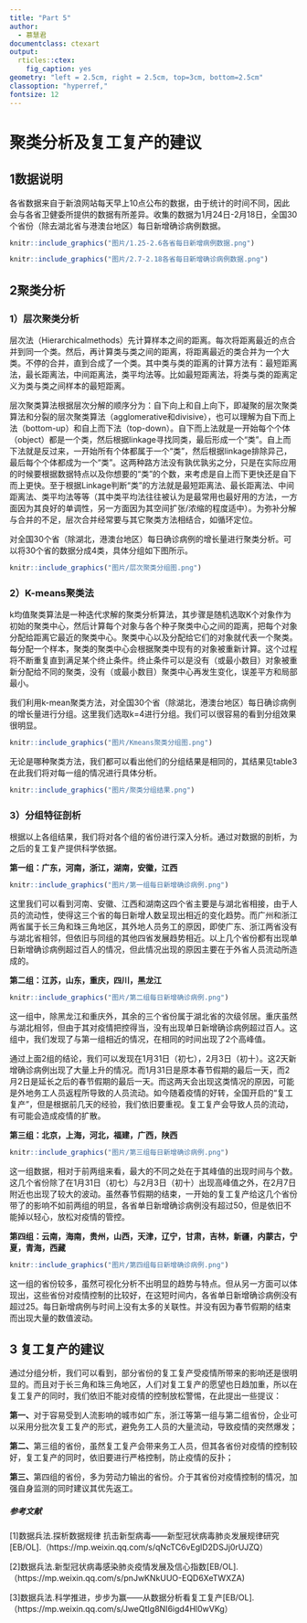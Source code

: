 ```yaml
---
title: "Part 5"
author:
  - 慕慧君
documentclass: ctexart
output:
  rticles::ctex:
    fig_caption: yes
geometry: "left = 2.5cm, right = 2.5cm, top=3cm, bottom=2.5cm"
classoption: "hyperref,"
fontsize: 12
---
```


# 聚类分析及复工复产的建议

## 1数据说明
各省数据来自于新浪网站每天早上10点公布的数据，由于统计的时间不同，因此会与各省卫健委所提供的数据有所差异。收集的数据为1月24日-2月18日，全国30个省份（除去湖北省与港澳台地区）每日新增确诊病例数据。

```r
knitr::include_graphics("图片/1.25-2.6各省每日新增病例数据.png")
```


```r
knitr::include_graphics("图片/2.7-2.18各省每日新增确诊病例数据.png")
```

## 2聚类分析

### 1）层次聚类分析
层次法（Hierarchicalmethods）先计算样本之间的距离。每次将距离最近的点合并到同一个类。然后，再计算类与类之间的距离，将距离最近的类合并为一个大类。不停的合并，直到合成了一个类。其中类与类的距离的计算方法有：最短距离法，最长距离法，中间距离法，类平均法等。比如最短距离法，将类与类的距离定义为类与类之间样本的最短距离。

层次聚类算法根据层次分解的顺序分为：自下向上和自上向下，即凝聚的层次聚类算法和分裂的层次聚类算法（agglomerative和divisive），也可以理解为自下而上法（bottom-up）和自上而下法（top-down）。自下而上法就是一开始每个个体（object）都是一个类，然后根据linkage寻找同类，最后形成一个“类”。自上而下法就是反过来，一开始所有个体都属于一个“类”，然后根据linkage排除异己，最后每个个体都成为一个“类”。这两种路方法没有孰优孰劣之分，只是在实际应用的时候要根据数据特点以及你想要的“类”的个数，来考虑是自上而下更快还是自下而上更快。至于根据Linkage判断“类”的方法就是最短距离法、最长距离法、中间距离法、类平均法等等（其中类平均法往往被认为是最常用也最好用的方法，一方面因为其良好的单调性，另一方面因为其空间扩张/浓缩的程度适中）。为弥补分解与合并的不足，层次合并经常要与其它聚类方法相结合，如循环定位。
    
对全国30个省（除湖北，港澳台地区）每日确诊病例的增长量进行聚类分析。可以将30个省的数据分成4类，具体分组如下图所示。

```r
knitr::include_graphics("图片/层次聚类分组图.png")
```

### 2）K-means聚类法
k均值聚类算法是一种迭代求解的聚类分析算法，其步骤是随机选取K个对象作为初始的聚类中心，然后计算每个对象与各个种子聚类中心之间的距离，把每个对象分配给距离它最近的聚类中心。聚类中心以及分配给它们的对象就代表一个聚类。每分配一个样本，聚类的聚类中心会根据聚类中现有的对象被重新计算。这个过程将不断重复直到满足某个终止条件。终止条件可以是没有（或最小数目）对象被重新分配给不同的聚类，没有（或最小数目）聚类中心再发生变化，误差平方和局部最小。

我们利用k-mean聚类方法，对全国30个省（除湖北，港澳台地区）每日确诊病例的增长量进行分组。这里我们选取k=4进行分组。我们可以很容易的看到分组效果很明显。

```r
knitr::include_graphics("图片/Kmeans聚类分组图.png")
```

无论是哪种聚类方法，我们都可以看出他们的分组结果是相同的，其结果见table3在此我们将对每一组的情况进行具体分析。

```r
knitr::include_graphics("图片/聚类分组结果.png")
```

### 3）分组特征剖析
根据以上各组结果，我们将对各个组的省份进行深入分析。通过对数据的剖析，为之后的复工复产提供科学依据。

**第一组：广东，河南，浙江，湖南，安徽，江西**

```r
knitr::include_graphics("图片/第一组每日新增确诊病例.png")
```

这里我们可以看到河南、安徽、江西和湖南这四个省主要是与湖北省相接，由于人员的流动性，使得这三个省的每日新增人数呈现出相近的变化趋势。而广州和浙江两省属于长三角和珠三角地区，其外地人员务工的原因，即使广东、浙江两省没有与湖北省相邻，但依旧与同组的其他四省发展趋势相近。以上几个省份都有出现单日新增确诊病例超过百人的情况，但此情况出现的原因主要在于外省人员流动所造成的。

**第二组：江苏，山东，重庆，四川，黑龙江**

```r
knitr::include_graphics("图片/第二组每日新增确诊病例.png")
```

这一组中，除黑龙江和重庆外，其余的三个省份属于湖北省的次级邻居。重庆虽然与湖北相邻，但由于其对疫情把控得当，没有出现单日新增确诊病例超过百人。这组中，我们发现了与第一组相近的情况，在相同的时间出现了2个高峰值。

通过上面2组的结论，我们可以发现在1月31日（初七），2月3日（初十）。这2天新增确诊病例出现了大量上升的情况。而1月31日是原本春节假期的最后一天，而2月2日是延长之后的春节假期的最后一天。而这两天会出现这类情况的原因，可能是外地务工人员返程所导致的人员流动。如今随着疫情的好转，全国开启的“复工复产”，但是根据前几天的经验，我们依旧要重视。复工复产会导致人员的流动，有可能会造成疫情的扩散。

**第三组：北京，上海，河北，福建，广西，陕西**

```r
knitr::include_graphics("图片/第三组每日新增确诊病例.png")
```

这一组数据，相对于前两组来看，最大的不同之处在于其峰值的出现时间与个数。这几个省份除了在1月31日（初七）与2月3日（初十）出现高峰值之外，在2月7日附近也出现了较大的波动。虽然春节假期的结束，一开始的复工复产给这几个省份带了的影响不如前两组的明显，各省单日新增确诊病例没有超过50，但是依旧不能掉以轻心，放松对疫情的管控。

**第四组：云南，海南，贵州，山西，天津，辽宁，甘肃，吉林，新疆，内蒙古，宁夏，青海，西藏**

```r
knitr::include_graphics("图片/第四组每日新增确诊病例.png")
```

这一组的省份较多，虽然可视化分析不出明显的趋势与特点。但从另一方面可以体现出，这些省份对疫情控制的比较好，在这短时间内，各省单日新增确诊病例没有超过25。每日新增病例与时间上没有太多的关联性。并没有因为春节假期的结束而出现大量的数值波动。

## 3 复工复产的建议
通过分组分析，我们可以看到，部分省份的复工复产受疫情所带来的影响还是很明显的。而且对于长三角和珠三角地区，人们对复工复产的愿望也日趋加重，所以在复工复产的同时，我们依旧不能对疫情的控制放松警惕，在此提出一些提议：

**第一、**对于容易受到人流影响的城市如广东，浙江等第一组与第二组省份，企业可以采用分批次复工复产的形式，避免务工人员的大量流动，导致疫情的突然爆发；

**第二、**第三组的省份，虽然复工复产会带来务工人员，但其各省份对疫情的控制较好，复工复产的同时，依旧要进行严格控制，防止疫情的反扑；

**第三、**第四组的省份，多为劳动力输出的省份。介于其省份对疫情控制的情况，加强自身监测的同时建议其优先返工。


##### 参考文献
[1]数据兵法.探析数据规律 抗击新型病毒——新型冠状病毒肺炎发展规律研究[EB/OL].（https://mp.weixin.qq.com/s/qNcTC6vEglD2DSJj0rUJZQ）

[2]数据兵法.新型冠状病毒感染肺炎疫情发展及信心指数[EB/OL].（https://mp.weixin.qq.com/s/pnJwKNkUUO-EQD6XeTWXZA)

[3]数据兵法.科学推进，步步为赢——从数据分析看复工复产[EB/OL].（https://mp.weixin.qq.com/s/JweQtIg8NI6igd4Hl0wVKg）